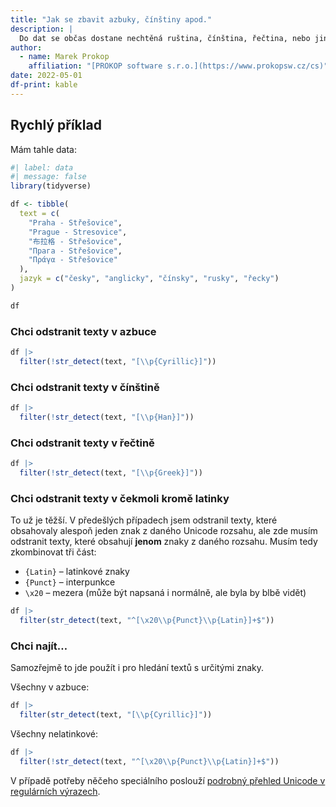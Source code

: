 ```yaml
---
title: "Jak se zbavit azbuky, čínštiny apod."
description: |
  Do dat se občas dostane nechtěná ruština, čínština, řečtina, nebo jiný jazyk psaný nelatinkovým písmem. Tohle je rychlý návod, jak se takových textů pomocí regulárních výrazů zbavit, nebo je naopak najít.
author:
  - name: Marek Prokop
    affiliation: "[PROKOP software s.r.o.](https://www.prokopsw.cz/cs)"
date: 2022-05-01
df-print: kable
---
```


## Rychlý příklad

Mám tahle data:

```r
#| label: data
#| message: false
library(tidyverse)

df <- tibble(
  text = c(
    "Praha - Střešovice",
    "Prague - Stresovice",
    "布拉格 - Střešovice",
    "Прага - Střešovice",
    "Πράγα - Střešovice"
  ), 
  jazyk = c("česky", "anglicky", "čínsky", "rusky", "řecky")
)

df
```

### Chci odstranit texty v azbuce

```r
df |> 
  filter(!str_detect(text, "[\\p{Cyrillic}]"))
```

### Chci odstranit texty v čínštině

```r
df |> 
  filter(!str_detect(text, "[\\p{Han}]"))
```

### Chci odstranit texty v řečtině

```r
df |> 
  filter(!str_detect(text, "[\\p{Greek}]"))
```

### Chci odstranit texty v čekmoli kromě latinky

To už je těžší. V předešlých případech jsem odstranil texty, které obsahovaly alespoň jeden znak z daného Unicode rozsahu, ale zde musím odstranit texty, které obsahují **jenom** znaky z daného rozsahu. Musím tedy zkombinovat tři část: 

- `{Latin}` -- latinkové znaky
- `{Punct}` -- interpunkce
- `\x20` -- mezera (může být napsaná i normálně, ale byla by blbě vidět)

```r
df |> 
  filter(str_detect(text, "^[\x20\\p{Punct}\\p{Latin}]+$"))
```

### Chci najít...

Samozřejmě to jde použít i pro hledání textů s určitými znaky.

Všechny v azbuce:

```r
df |> 
  filter(str_detect(text, "[\\p{Cyrillic}]"))
```

Všechny nelatinkové:

```r
df |> 
  filter(!str_detect(text, "^[\x20\\p{Punct}\\p{Latin}]+$"))
```
V případě potřeby něčeho speciálního poslouží [podrobný přehled Unicode v regulárních výrazech](https://www.regular-expressions.info/unicode.html).
